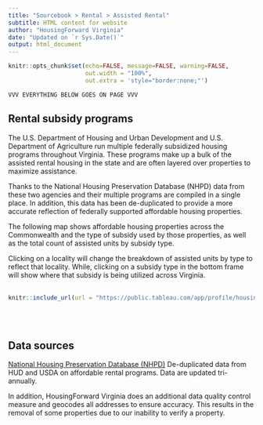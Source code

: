 ```yaml
---
title: "Sourcebook > Rental > Assisted Rental"
subtitle: HTML content for website
author: "HousingForward Virginia"
date: "Updated on `r Sys.Date()`"
output: html_document
---
```


```r
knitr::opts_chunk$set(echo=FALSE, message=FALSE, warning=FALSE,
                      out.width = "100%",
                      out.extra = 'style="border:none;"')
```

```
VVV EVERYTHING BELOW GOES ON PAGE VVV
```

## Rental subsidy programs

The U.S. Department of Housing and Urban Development and U.S. Department of Agriculture run 
multiple federally subsidized housing programs throughout Virginia. These programs make up 
a bulk of the assisted rental housing in the state and are often layered over properties to 
maximize assistance. 

Thanks to the National Housing Preservation Database (NHPD) data from these two agencies and their
multiple programs are compiled in a single place. In addition, this data has been de-duplicated to 
provide a more accurate reflection of federally supported affordable housing properties.

The following map shows affordable housing properties across the Commonwealth and the type of 
subsidy used by those properties, as well as the total count of assisted units by subsidy type.

Clicking on a locality will change the breakdown of assisted units by type to reflect that locality. 
While, clicking on a subsidy type in the bottom frame will show where that subsidy is being utilized across
Virginia. 
<br>
<br>
```r
knitr::include_url(url = "https://public.tableau.com/app/profile/housingforward.virginia/viz/Sourcebook-Assistedunits/AssistedProperties?:showVizHome=no&:embed=true", height = "800px")
```
<br>
<br>

## Data sources

[National Housing Preservation Database (NHPD)](https://preservationdatabase.org/)
De-duplicated data from HUD and USDA on affordable rental programs. Data are updated
tri-annually.

In addition, HousingForward Virginia does an additional data quality control measure and 
geocodes all addresses to ensure accuracy. This results in the removal of some properties 
due to our inability to verify a property.
